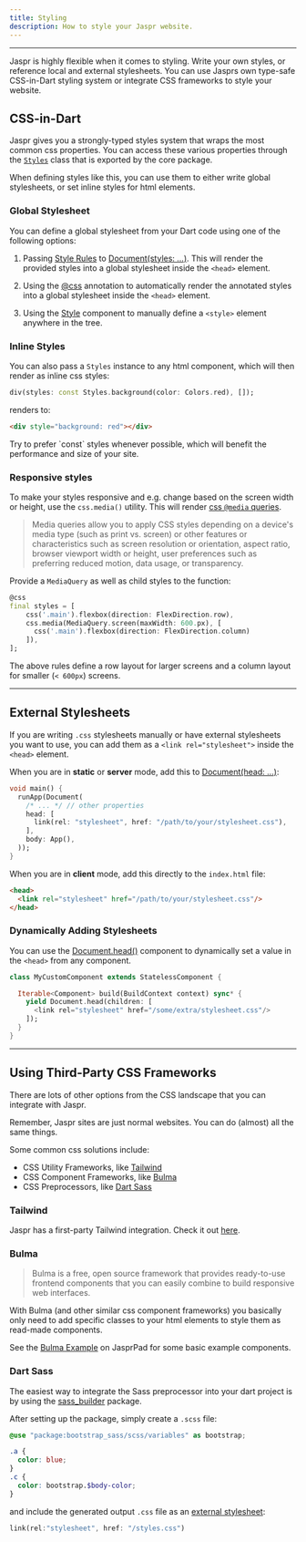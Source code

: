 ```yaml
---
title: Styling
description: How to style your Jaspr website.
---
```


---

Jaspr is highly flexible when it comes to styling. Write your own styles, or reference local and external stylesheets.
You can use Jasprs own type-safe CSS-in-Dart styling system or integrate CSS frameworks to style your website.

## CSS-in-Dart

Jaspr gives you a strongly-typed styles system that wraps the most common css properties. You can
access these various properties through the [`Styles`](/utils/styles) class that is exported by the core package.

When defining styles like this, you can use them to either write global stylesheets, or set inline styles for html elements.

### Global Stylesheet

You can define a global stylesheet from your Dart code using one of the following options:

1. Passing [Style Rules](/utils/at_css#defining-style-rules) to [Document(styles: ...)](/components/document#parameters).
   This will render the provided styles into a global stylesheet inside the `<head>` element.

2. Using the [@css](/utils/at_css#registering-style-rules) annotation to automatically render the annotated styles into
   a global stylesheet inside the `<head>` element.

3. Using the [Style](/components/style) component to manually define a `<style>` element anywhere in the tree.

### Inline Styles

You can also pass a `Styles` instance to any html component, which will then render as inline css styles:

```dart
div(styles: const Styles.background(color: Colors.red), []);
```

renders to:

```html
<div style="background: red"></div>
```

<Info>
Try to prefer `const` styles whenever possible, which will benefit the performance and size of your site.
</Info>

### Responsive styles

To make your styles responsive and e.g. change based on the screen width or height, use the `css.media()` utility.
This will render [css `@media` queries](https://developer.mozilla.org/en-US/docs/Web/CSS/CSS_media_queries/Using_media_queries).

> Media queries allow you to apply CSS styles depending on a device's media type (such as print vs. screen) or other
> features or characteristics such as screen resolution or orientation, aspect ratio, browser viewport width or height,
> user preferences such as preferring reduced motion, data usage, or transparency.

Provide a `MediaQuery` as well as child styles to the function:

```dart
@css
final styles = [
    css('.main').flexbox(direction: FlexDirection.row),
    css.media(MediaQuery.screen(maxWidth: 600.px), [
      css('.main').flexbox(direction: FlexDirection.column)
    ]),
];
```

The above rules define a row layout for larger screens and a column layout for smaller (`< 600px`) screens.

---

## External Stylesheets

If you are writing `.css` stylesheets manually or have external stylesheets you want to use, you can add
them as a `<link rel="stylesheet">` inside the `<head>` element.

When you are in **static** or **server** mode, add this to [Document(head: ...)](/components/document#parameters):

```dart title="lib/main.dart"
void main() {
  runApp(Document(
    /* ... */ // other properties
    head: [
      link(rel: "stylesheet", href: "/path/to/your/stylesheet.css"),
    ],
    body: App(),
  ));
}
```

When you are in **client** mode, add this directly to the `index.html` file:

```html title="web/index.html"
<head>
  <link rel="stylesheet" href="/path/to/your/stylesheet.css"/>
</head>
```

### Dynamically Adding Stylesheets

You can use the [Document.head()](/components/document#documenthead) component to dynamically set a value in the `<head>`
from any component.

```dart
class MyCustomComponent extends StatelessComponent {

  Iterable<Component> build(BuildContext context) sync* {
    yield Document.head(children: [
      <link rel="stylesheet" href="/some/extra/stylesheet.css"/>
    ]);
  }
}
```

---

## Using Third-Party CSS Frameworks

There are lots of other options from the CSS landscape that you can integrate with Jaspr.

<Info>
Remember, Jaspr sites are just normal websites. You can do (almost) all the same things.
</Info>

Some common css solutions include:

- CSS Utility Frameworks, like [Tailwind](https://tailwindcss.com/)
- CSS Component Frameworks, like [Bulma](https://bulma.io/)
- CSS Preprocessors, like [Dart Sass](https://sass-lang.com/dart-sass/)

### Tailwind

Jaspr has a first-party Tailwind integration. Check it out [here](/eco/tailwind).

### Bulma

> Bulma is a free, open source framework that provides ready-to-use frontend components that you can easily combine to build responsive web interfaces.

With Bulma (and other similar css component frameworks) you basically only need to add specific classes to your
html elements to style them as read-made components.

See the [Bulma Example](https://playground.jaspr.site/?sample=bulma) on JasprPad for some basic example components.

### Dart Sass

The easiest way to integrate the Sass preprocessor into your dart project is by using the
[sass_builder](https://pub.dev/packages/sass_builder) package.

After setting up the package, simply create a `.scss` file:

```scss title="web/styles.scss"
@use "package:bootstrap_sass/scss/variables" as bootstrap;

.a {
  color: blue;
}
.c {
  color: bootstrap.$body-color;
}
```

and include the generated output `.css` file as an [external stylesheet](/concepts/styling#external-stylesheets):

```dart
link(rel:"stylesheet", href: "/styles.css")
```



